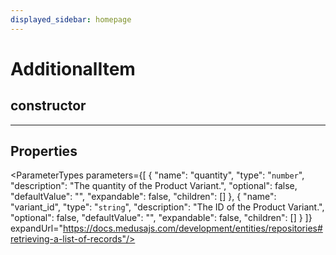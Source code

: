 ```yaml
---
displayed_sidebar: homepage
---
```



# AdditionalItem

## constructor

___

## Properties

<ParameterTypes parameters={[
  {
    "name": "quantity",
    "type": "`number`",
    "description": "The quantity of the Product Variant.",
    "optional": false,
    "defaultValue": "",
    "expandable": false,
    "children": []
  },
  {
    "name": "variant_id",
    "type": "`string`",
    "description": "The ID of the Product Variant.",
    "optional": false,
    "defaultValue": "",
    "expandable": false,
    "children": []
  }
]} expandUrl="https://docs.medusajs.com/development/entities/repositories#retrieving-a-list-of-records"/>
